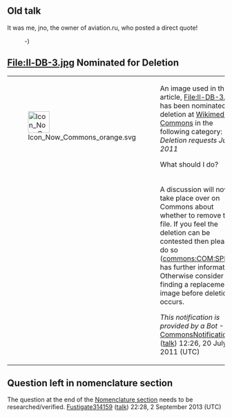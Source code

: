<article id="1489666" title=Talk:Ilyushin DB-3>
	<talkpage id="1489666" title="Talk:Ilyushin DB-3">
{{WikiProjectBannerShell|1=
{{WikiProject Aviation|class=C
&lt;!--B-Class checklist--&gt;
&lt;!--1. It is suitably referenced, and all major points are appropriately cited.--&gt;
|B-Class-1=no
&lt;!--2. It reasonably covers the topic, and does not contain major omissions or inaccuracies.--&gt;
|B-Class-2=no
&lt;!--3. It has a defined structure, including a lead section and one or more sections of content.--&gt;
|B-Class-3=yes
&lt;!--4. It is free from major grammatical errors.--&gt;
|B-Class-4=yes
&lt;!--5. It contains appropriate supporting materials, such as an infobox, images, or diagrams.--&gt;
|B-Class-5=yes
|Aircraft-project=yes
}}
{{WikiProject Military history|class=Start
&lt;!--B-Class checklist--&gt;
&lt;!--1. It is suitably referenced, and all major points are appropriately cited.--&gt;
|B-Class-1=no
&lt;!--2. It reasonably covers the topic, and does not contain major omissions or inaccuracies.--&gt;
|B-Class-2=no
&lt;!--3. It has a defined structure, including a lead section and one or more sections of content.--&gt;
|B-Class-3=yes
&lt;!--4. It is free from major grammatical errors.--&gt;
|B-Class-4=yes
&lt;!--5. It contains appropriate supporting materials, such as an infobox, images, or diagrams.--&gt;
|B-Class-5=yes
|Aviation-task-force=yes
}}
{{WikiProject Soviet Union|class=C|importance=Low}}
{{WikiProject Russia|class=C|importance=Mid|tech=yes|mil=yes|hist=yes}}
}}

==Old talk==
It was me, jno, the owner of aviation.ru, who posted a direct quote!
:-)
==File:Il-DB-3.jpg Nominated for Deletion==
{|
|-
| [[Image:Icon Now Commons orange.svg|50px]] 
| An image used in this article, [[commons:File:Il-DB-3.jpg|File:Il-DB-3.jpg]], has been nominated for deletion at [[Wikimedia Commons]] in the following category: ''Deletion requests July 2011'' 
;What should I do?
|-
|
| A discussion will now take place over on Commons about whether to remove the file. If you feel the deletion can be contested then please do so ([[commons:COM:SPEEDY]] has further information). Otherwise consider finding a replacement image before deletion occurs.

''This notification is provided by a Bot'' --[[User:CommonsNotificationBot|CommonsNotificationBot]] ([[User talk:CommonsNotificationBot|talk]]) 12:26, 20 July 2011 (UTC)
|}

== Question left in nomenclature section ==

The question at the end of the [[Ilyushin_DB-3#Nomenclature|Nomenclature section]] needs to be researched/verified.
[[User:Fustigate314159|Fustigate314159]] ([[User talk:Fustigate314159|talk]]) 22:28, 2 September 2013 (UTC)
	</talkpage>
</article>
